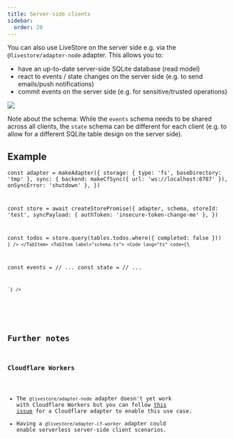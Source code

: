 ```yaml
---
title: Server-side clients
sidebar:
  order: 20
---
```



You can also use LiveStore on the server side e.g. via the `@livestore/adapter-node` adapter. This allows you to:
- have an up-to-date server-side SQLite database (read model)
- react to events / state changes on the server side (e.g. to send emails/push notifications)
- commit events on the server side (e.g. for sensitive/trusted operations)

![](https://share.cleanshot.com/9gG45pWJ+)

Note about the schema: While the `events` schema needs to be shared across all clients, the `state` schema can be different for each client (e.g. to allow for a different SQLite table design on the server side).

## Example

<Tabs>
  <TabItem label="main.ts">
    <Code lang="ts" code={`\


  const adapter = makeAdapter({
    storage: { type: 'fs', baseDirectory: 'tmp' },
    sync: { backend: makeCfSync({ url: 'ws://localhost:8787' }), onSyncError: 'shutdown' },
  })

  const store = await createStorePromise({
    adapter,
    schema,
    storeId: 'test',
    syncPayload: { authToken: 'insecure-token-change-me' },
  })

  const todos = store.query(tables.todos.where({ completed: false }))
    `} />
  </TabItem>
  <TabItem label="schema.ts">
    <Code lang="ts" code={`\

  const events = // ...
  const state = // ...

    `} />
  </TabItem>
</Tabs>

## Further notes

### Cloudflare Workers

- The `@livestore/adapter-node` adapter doesn't yet work with Cloudflare Workers but you can follow [this issue](https://github.com/livestorejs/livestore/issues/266) for a Cloudflare adapter to enable this use case.
- Having a `@livestore/adapter-cf-worker` adapter could enable serverless server-side client scenarios.
